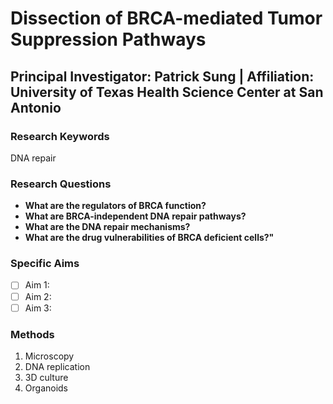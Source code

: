 # Dissection of BRCA-mediated Tumor Suppression Pathways
## Principal Investigator: Patrick Sung | Affiliation: University of Texas Health Science Center at San Antonio
### Research Keywords
DNA repair

### Research Questions

- **What are the regulators of BRCA function?**
- **What are BRCA-independent DNA repair pathways?** 
- **What are the DNA repair mechanisms?**
- **What are the drug vulnerabilities of BRCA deficient cells?"**

### Specific Aims

- [ ] Aim 1: 
- [ ] Aim 2: 
- [ ] Aim 3: 

### Methods
1. Microscopy 
2. DNA replication
3. 3D culture
4. Organoids

